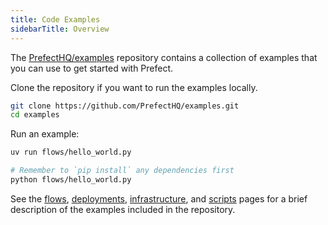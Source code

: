 ```yaml
---
title: Code Examples
sidebarTitle: Overview
---
```


The [PrefectHQ/examples](https://github.com/PrefectHQ/examples) repository contains a collection of examples that you can use to get started with Prefect.

Clone the repository if you want to run the examples locally.

```bash
git clone https://github.com/PrefectHQ/examples.git
cd examples
```

Run an example:

<CodeGroup>

```bash uv
uv run flows/hello_world.py
```

```bash pip
# Remember to `pip install` any dependencies first
python flows/hello_world.py
```

</CodeGroup>

See the [flows](/v3/examples/flows), [deployments](/v3/examples/deployments), [infrastructure](/v3/examples/infrastructure), and [scripts](/v3/examples/scripts) pages for a brief description of the examples included in the repository.